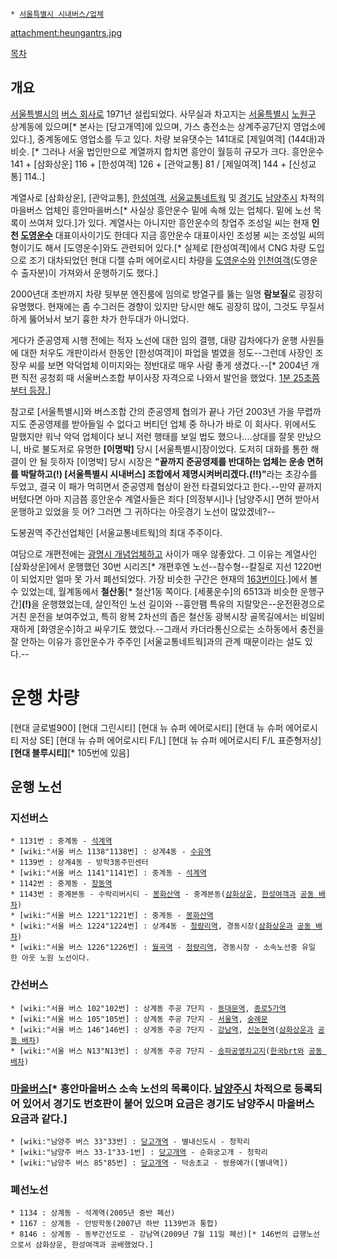  * [[서울특별시 시내버스/업체]]

attachment:heungantrs.jpg

[[목차]]
== 개요 ==
[[서울특별시]]의 [[버스 회사]]로 1971년 설립되었다. 사무실과 차고지는 [[서울특별시]] [[노원구]] 상계동에 있으며[* 본사는 [당고개역]에 있으며, 가스 충전소는 상계주공7단지 영업소에 있다.], 중계동에도 영업소를 두고 있다.
차량 보유댓수는 141대로 [제일여객] (144대)과 비슷. [* 그러나 서울 법인만으로 계열까지 합치면 흥안이 월등히 규모가 크다. 흥안운수 141 + [삼화상운] 116 + [한성여객] 126 + [관악교통] 81 / [제일여객] 144 + [신성교통] 114..]

계열사로 [삼화상운], [관악교통], [[한성여객]], [[서울교통네트웍]] 및 [[경기도]] [[남양주시]] 차적의 마을버스 업체인 흥안마을버스[* 사실상 흥안운수 밑에 속해 있는 업체다. 밑에 노선 목록이 쓰여져 있다.]가 있다. 계열사는 아니지만 흥안운수의 창업주 조성일 씨는 현재 '''인천 [[도영운수]]''' 대표이사이기도 한데다 지금 흥안운수 대표이사인 조성봉 씨는 조성일 씨의 형이기도 해서 [도영운수]와도 관련되어 있다.[* 실제로 [한성여객]에서 CNG 차량 도입으로 조기 대차되었던 현대 디젤 슈퍼 에어로시티 차량을 [[도영운수]]와 [[인천여객]](도영운수 출자분)이 가져와서 운행하기도 했다.]

2000년대 초반까지 차량 뒷부분 엔진룸에 임의로 방열구를 뚫는 일명 '''람보질'''로 굉장히 유명했다. 현재에는 좀 수그러든 경향이 있지만 당시만 해도 굉장히 많이, 그것도 무질서하게 뚫어놔서 보기 흉한 차가 한두대가 아니었다.

게다가 준공영제 시행 전에는 적자 노선에 대한 임의 결행, 대량 감차에다가 운행 사원들에 대한 처우도 개판이라서 한동안 [한성여객]이 파업을 벌였을 정도--그런데 사장인 조장우 씨를 보면 악덕업체 이미지와는 정반대로 매우 사람 좋게 생겼다.--[* 2004년 개편 직전 공청회 때 서울버스조합 부이사장 자격으로 나와서 발언을 했었다. [http://news.naver.com/main/read.nhn?mode=LSD&mid=sec&sid1=115&oid=052&aid=0000036948 1분 25초쯤부터 등장.]]

참고로 [서울특별시]와 버스조합 간의 준공영제 협의가 끝나 가던 2003년 가을 무렵까지도 준공영제를 받아들일 수 없다고 버티던 업체 중 하나가 바로 이 회사다. 위에서도 말했지만 워낙 악덕 업체이다 보니 저런 행태를 보일 법도 했으나....상대를 잘못 만났으니, 바로 불도저로 유명한 '''[이명박]''' 당시 [서울특별시]장이었다. 도저히 대화를 통한 해결이 안 될 듯하자 [이명박] 당시 시장은 '''"끝까지 준공영제를 반대하는 업체는 운송 면허를 박탈하고(!) [서울특별시 시내버스] 조합에서 제명시켜버리겠다.(!!)"'''라는 초강수를 두었고, 결국 이 패가 먹히면서 준공영제 협상이 완전 타결되었다고 한다.--만약 끝까지 버텼다면 아마 지금쯤 흥안운수 계열사들은 죄다 [의정부시]나 [남양주시] 면허 받아서 운행하고 있었을 듯 어? 그러면 그 귀하다는 아웃경기 노선이 많았겠네?--

도봉권역 주간선업체인 [서울교통네트웍]의 최대 주주이다.

여담으로 개편전에는 [[화영운수|광명시 개념업체]]하고 사이가 매우 않좋았다. 그 이유는 계열사인 [삼화상운]에서 운행했던 30번 시리즈[* 개편후엔 노선--참수형--칼질로 지선 1220번이 되었지만 얼마 못 가서 폐선되었다. 가장 비슷한 구간은 현재의 [[서울 버스 163|163번]]이다.]에서 볼수 있었는데, 월계동에서 '''철산동'''[* 철산1동 쪽이다. [세풍운수]의 6513과 비슷한 운행구간]'''(!)'''을 운행했었는데, 살인적인 노선 길이와 --흉안팸 특유의 지랄맞은--운전환경으로 거친 운전을 보여주었고, 특히 왕복 2차선의 좁은 철산동 광복시장 골목길에서는 비일비재하게 [화영운수]하고 싸우기도 했었다.--그래서 카더라통신으로는 소하동에서 충전을 잘 안하는 이유가 흥안운수가 주주인 [서울교통네트웍]과의 관계 때문이라는 설도 있다.--

= 운행 차량 =

[현대 글로벌900]
[현대 그린시티]
[현대 뉴 슈퍼 에어로시티]
[현대 뉴 슈퍼 에어로시티 저상 SE]
[현대 뉴 슈퍼 에어로시티 F/L]
[현대 뉴 슈퍼 에어로시티 F/L 표준형저상]
'''[현대 블루시티]'''[* 105번에 있음]
== 운행 노선 ==
=== 지선버스 ===
 * 1131번 : 중계동 - [[석계역]] 
 * [wiki:"서울 버스 1138"1138번] : 상계4동 - [[수유역]]
 * 1139번 : 상계4동 - 방학3동주민센터 
 * [wiki:"서울 버스 1141"1141번] : 중계동 - [[석계역]] 
 * 1142번 : 중계동 - [[창동역]] 
 * 1143번 : 중계본동 - 수락리버시티 - [[봉화산역]] - 중계본동([[삼화상운]], [[한성여객]]과 [[공동 배차]])
 * [wiki:"서울 버스 1221"1221번] : 중계동 - [[봉화산역]] 
 * [wiki:"서울 버스 1224"1224번] : 상계4동 - [[청량리역]], 경동시장([[삼화상운]]과 [[공동 배차]])
 * [wiki:"서울 버스 1226"1226번] : [[월곡역]] - [[청량리역]], 경동시장 - 소속노선중 유일한 아웃 노원 노선이다.

=== 간선버스 ===
 * [wiki:"서울 버스 102"102번] : 상계동 주공 7단지 - [[동대문역]], [[종로5가역]]
 * [wiki:"서울 버스 105"105번] : 상계동 주공 7단지 - [[서울역]], [[숭례문]]
 * [wiki:"서울 버스 146"146번] : 상계동 주공 7단지 - [[강남역]], [[신논현역]]([[삼화상운]]과 [[공동 배차]])
 * [wiki:"서울 버스 N13"N13번] : 상계동 주공 7단지 - [[송파공영차고지]]([[한국brt]]와 [[공동 배차]])
=== [[마을버스]][* 흥안마을버스 소속 노선의 목록이다. [[남양주시]] 차적으로 등록되어 있어서 경기도 번호판이 붙어 있으며 요금은 경기도 남양주시 마을버스 요금과 같다.] ===
 * [wiki:"남양주 버스 33"33번] : [[당고개역]] - 별내신도시 - 청학리
 * [wiki:"남양주 버스 33-1"33-1번] : [[당고개역]] - 순화궁고개 - 청학리
 * [wiki:"남양주 버스 85"85번] : [[당고개역]] - 덕송초교 - 쌍용예가([별내역])

=== 폐선노선 ===
 * 1134 : 상계동 - 석계역(2005년 중반 폐선)
 * 1167 : 상계동 - 안방학동(2007년 하반 1139번과 통합)
 * 8146 : 상계동 - 동부간선도로 - 강남역(2009년 7월 11일 폐선)[* 146번의 급행노선으로서 삼화상운, 한성여객과 공배했었다.]
